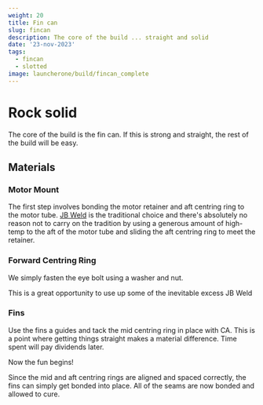 ```yaml
---
weight: 20
title: Fin can
slug: fincan
description: The core of the build ... straight and solid
date: '23-nov-2023'
tags:
  - fincan
  - slotted
image: launcherone/build/fincan_complete
---
```


# Rock solid

The core of the build is the fin can. If this is strong and straight, the rest
of the build will be easy.

## Materials

<BlogImage src='launcherone/build/parts' alt='parts' />

### Motor Mount

<BlogImage src='launcherone/build/retainer' alt='retainer' />

The first step involves bonding the motor retainer and aft centring ring
to the motor tube. [JB Weld](https://www.jbweld.com) is the traditional choice
and there's absolutely no reason not to carry on the tradition by using a
generous amount of high-temp to the aft of the motor tube and sliding the aft
centring ring to meet the retainer.

<BlogImage src='launcherone/build/aft_retainer' alt='aft retainer' />

### Forward Centring Ring

We simply fasten the eye bolt using a washer and nut.

This is a great opportunity to use up some of the inevitable excess JB Weld

<BlogImage
  src='launcherone/build/fwd_cr_jbweld'
  alt='forward cr with JB weld'
  className='mx-auto'
/>

### Fins

Use the fins a guides and tack the mid centring ring in place with CA. This
is a point where getting things straight makes a material difference. Time
spent will pay dividends later.

<BlogImage src='launcherone/build/cr_tack' alt="CR tack" className='mx-auto' />

Now the fun begins!

Since the mid and aft centring rings are aligned and spaced correctly, the fins
can simply get bonded into place. All of the seams are now bonded and allowed
to cure.
